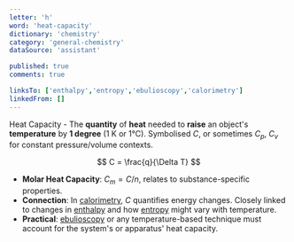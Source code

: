 ```yaml
---
letter: 'h'
word: 'heat-capacity'
dictionary: 'chemistry'
category: 'general-chemistry'
dataSource: 'assistant'

published: true
comments: true

linksTo: ['enthalpy','entropy','ebulioscopy','calorimetry']
linkedFrom: []
---
```


<a id="heat_capacity">Heat Capacity</a> - The **quantity** of **heat** needed to **raise** an object's **temperature** by **1 degree** (1 K or 1°C). Symbolised $C$, or sometimes $C_p$, $C_v$ for constant pressure/volume contexts.

$$
C = \frac{q}{\Delta T}
$$

- **Molar Heat Capacity**: $C_m = C / n$, relates to substance-specific properties.
- **Connection**: In [calorimetry](#calorimetry), $C$ quantifies energy changes. Closely linked to changes in [enthalpy](#enthalpy) and how [entropy](#entropy) might vary with temperature.
- **Practical**: [ebulioscopy](#ebulioscopy) or any temperature-based technique must account for the system's or apparatus' heat capacity.

